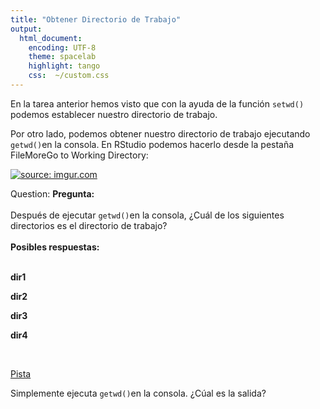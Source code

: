 ```yaml
---
title: "Obtener Directorio de Trabajo"
output:
  html_document:
    encoding: UTF-8
    theme: spacelab
    highlight: tango
    css:  ~/custom.css
---
```



En la tarea anterior hemos visto que con la ayuda de la función `setwd()` podemos
establecer nuestro directorio de trabajo.

Por otro lado, podemos obtener nuestro directorio de trabajo ejecutando `getwd()`en la consola. En RStudio podemos hacerlo desde la pestaña <span class="badge badge-primary">File</span><span class="badge badge-primary">More</span><span class="badge badge-primary">Go to Working Directory</span>:

<a href="https://imgur.com/4h1EIVZ"><img src="https://i.imgur.com/4h1EIVZ.gif" title="source: imgur.com" /></a>

<div class="alert alert-warning" role="alert">
<span class="glyphicon glyphicon-question-sign" aria-hidden="true"></span>
<span class="sr-only">Question:</span>
**Pregunta:**</br></br>
Después de ejecutar `getwd()`en la consola, ¿Cuál de los siguientes directorios
es el directorio de trabajo?</br></br>
**Posibles respuestas:**</br></br>
<p><span class="glyphicon glyphicon-check" aria-hidden="true"></span>  __dir1__</p>
<p><span class="glyphicon glyphicon-check" aria-hidden="true"></span>  __dir2__</p>
<p><span class="glyphicon glyphicon-check" aria-hidden="true"></span>  __dir3__</p>
<p><span class="glyphicon glyphicon-check" aria-hidden="true"></span>  __dir4__</p>
</div>

</br>

<p>
<a class="btn btn-info" data-toggle="collapse" href="#hint" aria-expanded="false" aria-controls="collapseExample">
<span class="glyphicon glyphicon-exclamation-sign" aria-hidden="true"></span>  Pista</a>
</p>
<div class="collapse" id="hint">
<div class="card card-block">
<div class="alert alert-info" role="alert">
Simplemente ejecuta `getwd()`en la consola. ¿Cúal es la salida?
</div>


